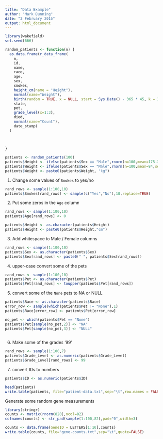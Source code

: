 ```yaml
---
title: "Data Example"
author: "Mark Dunning"
date: "2 February 2016"
output: html_document
---
```



```r
library(wakefield)
set.seed(666)

random_patients <- function(n) {
  as.data.frame(r_data_frame(
    n,
    id,
    name,
    race,
    age,
    sex,
    smokes,
    height_cm(name = "Height"),
    normal(name="Weight"),
    birth(random = TRUE, x = NULL, start = Sys.Date() - 365 * 45, k = 365*2,by = "1 days"),
    state,
    pet,
    grade_level(x=1:3),
    died,    
    normal(name="Count"),
    date_stamp)
  )
  
  
  
}

patients <- random_patients(100)
patients$Height <- ifelse(patients$Sex == "Male",rnorm(n=100,mean=175.3,sd=6),rnorm(n=100,161.9,sd=3))
patients$Weight <- ifelse(patients$Sex == "Male",rnorm(n=100,mean=84,sd=6),rnorm(n=100,69,sd=3))
patients$Weight <- paste0(patients$Weight, "kg")
```

1. Change some values of `Smokes` to yes/no

```r

rand_rows <- sample(1:100,10)
patients$Smokes[rand_rows] <- sample(c("Yes","No"),10,replace=TRUE)
```

2. Put some zeros in the `Age` column

```r

rand_rows <- sample(1:100,10)
patients$Age[rand_rows] <- 0
```

```r
patients$Height <- as.character(patients$Height)
patients$Height <- paste0(patients$Height,"cm")
```


3. Add whitespace to Male / Female columns

```r
rand_rows <- sample(1:100,10)
patients$Sex <- as.character(patients$Sex)
patients$Sex[rand_rows] <- paste0(" ", patients$Sex[rand_rows])
```

4. upper-case convert some of the pets

```r
rand_rows <- sample(1:100,10)
patients$Pet <- as.character(patients$Pet)
patients$Pet[rand_rows] <- toupper(patients$Pet[rand_rows])
```

5. convert some of the `None` pets to NA or NULL

```r
patients$Race <- as.character(patients$Race)
error_row <- sample(which(patients$Pet != "None"),1)
patients$Race[error_row] <- patients$Pet[error_row]

no_pet <- which(patients$Pet == "None")
patients$Pet[sample(no_pet,2)] <- "NA"
patients$Pet[sample(no_pet,3)] <- "NULL"
  
```


6. Make some of the grades '99'

```r
rand_rows <- sample(1:100,7)
patients$Grade_Level <- as.numeric(patients$Grade_Level)
patients$Grade_Level[rand_rows] <- 99
```

7. convert IDs to numbers

```r
patients$ID <- as.numeric(patients$ID)
```



```r
head(patients)
write.table(patients, file="patient-data.txt",sep="\t",row.names = FALSE)
```

Generate some random gene measurements

```r
library(stringr)
counts <- matrix(rnorm(820),ncol=82)
colnames(counts) <- str_pad(sample(1:100,82),pad="0",width=3)

counts <- data.frame(GeneID = LETTERS[1:10],counts)
write.table(counts, file="gene-counts.txt",sep="\t",quote=FALSE)
```

